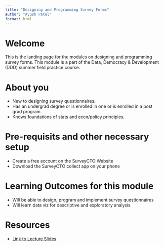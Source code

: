 ```yaml
---
title: "Designing and Programming Survey Forms"
author: "Ayush Patel"
format: html
---
```


# Welcome

This is the landing page for the modules on designing and programming survey forms. This module is a part of the Data, Democracy & Development (DDD) summer field practice course.

# About you

-   New to designing survey questionnaires.
-   Has an undergrad degree or is enrolled in one or is enrolled in a post grad program.
-   Knows foundations of stats and econ/policy principles.

# Pre-requisits and other necessary setup

-   Create a free account on the SurveyCTO Website
-   Download the SurveyCTO collect app on your phone

# Learning Outcomes for this module

-   Will be able to design, program and implement survey questionnaires
-   Will learn data viz for descriptive and exploratory analysis

# Resources

-   [Link to Lecture Slides](slides/03-05-2025-mod-designing-and-programming-survey-forms.html)

